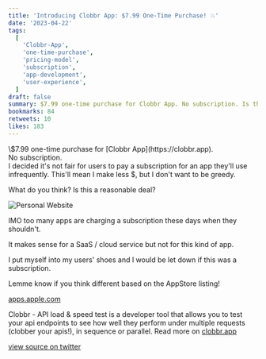 ```yaml
---
title: 'Introducing Clobbr App: $7.99 One-Time Purchase! 💥'
date: '2023-04-22'
tags:
  [
    'Clobbr-App',
    'one-time-purchase',
    'pricing-model',
    'subscription',
    'app-development',
    'user-experience',
  ]
draft: false
summary: $7.99 one-time purchase for Clobbr App. No subscription. Is this a reasonable deal? Learn more in the video.
bookmarks: 84
retweets: 10
likes: 183
---
```


<ContentPieceWrapper>
\$7.99 one-time purchase for [Clobbr App](https://clobbr.app).<br/>
No subscription.<br/>
I decided it's not fair for users to pay a subscription for an app they'll use infrequently. This'll mean I make less $, but I don't want to be greedy.

What do you think? Is this a reasonable deal?

![Personal Website](/static/images/clobbr-pricing-idea.png)

</ContentPieceWrapper>

<ContentPieceWrapper>
IMO too many apps are charging a subscription these days when they shouldn't.

It makes sense for a SaaS / cloud service but not for this kind of app.

I put myself into my users' shoes and I would be let down if this was a subscription.

</ContentPieceWrapper>

<ContentPieceWrapper>
Lemme know if you think different based on the AppStore listing!

[apps.apple.com](https://apps.apple.com/us/app/clobbr-api-speed-test/id1629096010?mt=12)

</ContentPieceWrapper>

Clobbr - API load & speed test is a developer tool that allows you to test your api endpoints to see how well they perform under multiple requests (clobber your apis!), in sequence or parallel.
Read more on [clobbr.app](https://clobbr.app)

[view source on twitter](https://twitter.com/d4m1n/status/1649800561653424128)
